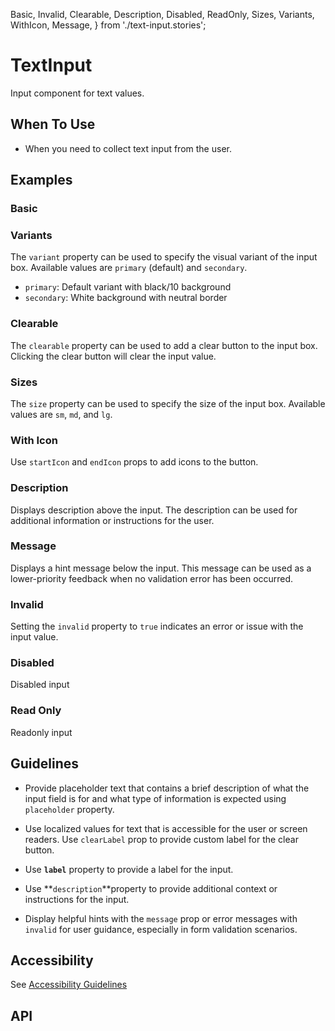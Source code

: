   Basic,
  Invalid,
  Clearable,
  Description,
  Disabled,
  ReadOnly,
  Sizes,
  Variants,
  WithIcon,
  Message,
} from './text-input.stories';

<Meta of={TextInput} />

# TextInput

Input component for text values.

## When To Use

- When you need to collect text input from the user.

## Examples

### Basic

<Canvas of={Basic} />

### Variants

The `variant` property can be used to specify the visual variant of the input box. Available values are `primary` (default) and `secondary`.

- `primary`: Default variant with black/10 background
- `secondary`: White background with neutral border

<Canvas of={Variants} />

### Clearable

The `clearable` property can be used to add a clear button to the input box. Clicking the clear button will clear the input value.

<Canvas of={Clearable} />

### Sizes

The `size` property can be used to specify the size of the input box. Available values are `sm`, `md`, and `lg`.

<Canvas of={Sizes} />

### With Icon

Use `startIcon` and `endIcon` props to add icons to the button.

<Canvas of={WithIcon} />

### Description

Displays description above the input. The description can be used for additional information or instructions for the
user.

<Canvas of={Description} />

### Message

Displays a hint message below the input. This message can be used as a lower-priority feedback when no validation error
has been occurred.

<Canvas of={Message} />

### Invalid

Setting the `invalid` property to `true` indicates an error or issue with the input value.

<Canvas of={Invalid} />

### Disabled

Disabled input

<Canvas of={Disabled} />

### Read Only

Readonly input

<Canvas of={ReadOnly} />

## Guidelines

- Provide placeholder text that contains a brief description of what the input
  field is for and what type of information is expected using `placeholder`
  property.

- Use localized values for text that is accessible for the user or screen
  readers. Use `clearLabel` prop to provide custom label for the clear button.

- Use **`label`** property to provide a label for the input.

- Use **`description`**property to provide additional context or instructions for the input.

- Display helpful hints with the `message` prop or error messages with `invalid` for user guidance, especially in form
  validation scenarios.

## Accessibility

See [Accessibility Guidelines](https://developer.microsoft.com/en-us/fluentui#/controls/web/textinput#accessibility)

## API

<ArgTypes />
